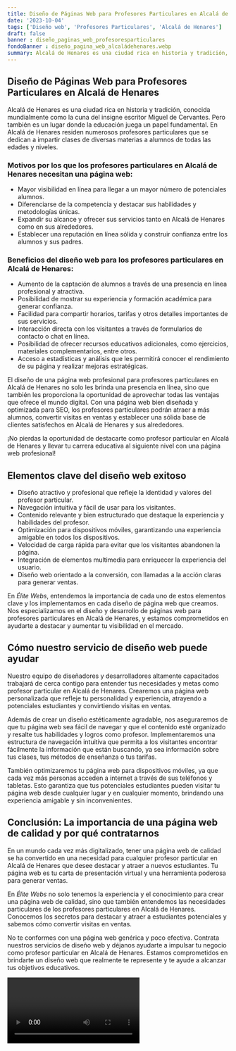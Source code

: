 ```yaml
---
title: Diseño de Páginas Web para Profesores Particulares en Alcalá de Henares
date: '2023-10-04'
tags: ['Diseño web', 'Profesores Particulares', 'Alcalá de Henares']
draft: false
banner : diseño_paginas_web_profesoresparticulares
fondoBanner : diseño_pagina_web_alcaládehenares.webp
summary: Alcalá de Henares es una ciudad rica en historia y tradición, conocida mundialmente como la cuna del insigne escritor Miguel de Cervantes. Pero también es un lugar donde la educación juega un papel fundamental. En Alcalá de Henares residen numerosos profesores particulares que se dedican a impartir clases de diversas materias a alumnos de todas las edades y niveles.
---
```


## Diseño de Páginas Web para Profesores Particulares en Alcalá de Henares

Alcalá de Henares es una ciudad rica en historia y tradición, conocida mundialmente como la cuna del insigne escritor Miguel de Cervantes. Pero también es un lugar donde la educación juega un papel fundamental. En Alcalá de Henares residen numerosos profesores particulares que se dedican a impartir clases de diversas materias a alumnos de todas las edades y niveles.

### Motivos por los que los profesores particulares en Alcalá de Henares necesitan una página web:

- Mayor visibilidad en línea para llegar a un mayor número de potenciales alumnos.
- Diferenciarse de la competencia y destacar sus habilidades y metodologías únicas.
- Expandir su alcance y ofrecer sus servicios tanto en Alcalá de Henares como en sus alrededores.
- Establecer una reputación en línea sólida y construir confianza entre los alumnos y sus padres.

### Beneficios del diseño web para los profesores particulares en Alcalá de Henares:

- Aumento de la captación de alumnos a través de una presencia en línea profesional y atractiva.
- Posibilidad de mostrar su experiencia y formación académica para generar confianza.
- Facilidad para compartir horarios, tarifas y otros detalles importantes de sus servicios.
- Interacción directa con los visitantes a través de formularios de contacto o chat en línea.
- Posibilidad de ofrecer recursos educativos adicionales, como ejercicios, materiales complementarios, entre otros.
- Acceso a estadísticas y análisis que les permitirá conocer el rendimiento de su página y realizar mejoras estratégicas.

El diseño de una página web profesional para profesores particulares en Alcalá de Henares no solo les brinda una presencia en línea, sino que también les proporciona la oportunidad de aprovechar todas las ventajas que ofrece el mundo digital. Con una página web bien diseñada y optimizada para SEO, los profesores particulares podrán atraer a más alumnos, convertir visitas en ventas y establecer una sólida base de clientes satisfechos en Alcalá de Henares y sus alrededores.

¡No pierdas la oportunidad de destacarte como profesor particular en Alcalá de Henares y llevar tu carrera educativa al siguiente nivel con una página web profesional!

<GifSeo />

<Cta />

## Elementos clave del diseño web exitoso

- Diseño atractivo y profesional que refleje la identidad y valores del profesor particular.
- Navegación intuitiva y fácil de usar para los visitantes.
- Contenido relevante y bien estructurado que destaque la experiencia y habilidades del profesor.
- Optimización para dispositivos móviles, garantizando una experiencia amigable en todos los dispositivos.
- Velocidad de carga rápida para evitar que los visitantes abandonen la página.
- Integración de elementos multimedia para enriquecer la experiencia del usuario.
- Diseño web orientado a la conversión, con llamadas a la acción claras para generar ventas.

En *Élite Webs*, entendemos la importancia de cada uno de estos elementos clave y los implementamos en cada diseño de página web que creamos. Nos especializamos en el diseño y desarrollo de páginas web para profesores particulares en Alcalá de Henares, y estamos comprometidos en ayudarte a destacar y aumentar tu visibilidad en el mercado.

## Cómo nuestro servicio de diseño web puede ayudar

Nuestro equipo de diseñadores y desarrolladores altamente capacitados trabajará de cerca contigo para entender tus necesidades y metas como profesor particular en Alcalá de Henares. Crearemos una página web personalizada que refleje tu personalidad y experiencia, atrayendo a potenciales estudiantes y convirtiendo visitas en ventas.

Además de crear un diseño estéticamente agradable, nos aseguraremos de que tu página web sea fácil de navegar y que el contenido esté organizado y resalte tus habilidades y logros como profesor. Implementaremos una estructura de navegación intuitiva que permita a los visitantes encontrar fácilmente la información que están buscando, ya sea información sobre tus clases, tus métodos de enseñanza o tus tarifas.

También optimizaremos tu página web para dispositivos móviles, ya que cada vez más personas acceden a internet a través de sus teléfonos y tabletas. Esto garantiza que tus potenciales estudiantes pueden visitar tu página web desde cualquier lugar y en cualquier momento, brindando una experiencia amigable y sin inconvenientes.

## Conclusión: La importancia de una página web de calidad y por qué contratarnos

En un mundo cada vez más digitalizado, tener una página web de calidad se ha convertido en una necesidad para cualquier profesor particular en Alcalá de Henares que desee destacar y atraer a nuevos estudiantes. Tu página web es tu carta de presentación virtual y una herramienta poderosa para generar ventas.

En *Élite Webs* no solo tenemos la experiencia y el conocimiento para crear una página web de calidad, sino que también entendemos las necesidades particulares de los profesores particulares en Alcalá de Henares. Conocemos los secretos para destacar y atraer a estudiantes potenciales y sabemos cómo convertir visitas en ventas.

No te conformes con una página web genérica y poco efectiva. Contrata nuestros servicios de diseño web y déjanos ayudarte a impulsar tu negocio como profesor particular en Alcalá de Henares. Estamos comprometidos en brindarte un diseño web que realmente te represente y te ayude a alcanzar tus objetivos educativos.

<Video />

<CtaBot job='Profesores Particulares' city='Alcalá de Henares'/>

<Gmaps query='Alcalá de Henares+españa+maps' />